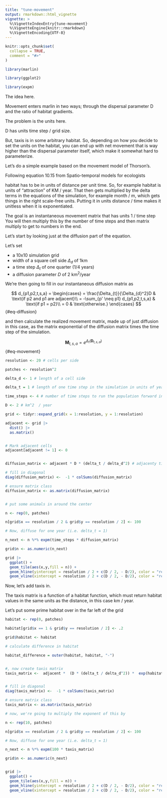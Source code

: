 ```yaml
---
title: "tune-movement"
output: rmarkdown::html_vignette
vignette: >
  %\VignetteIndexEntry{tune-movement}
  %\VignetteEngine{knitr::rmarkdown}
  %\VignetteEncoding{UTF-8}
---
```


```r
knitr::opts_chunk$set(
  collapse = TRUE,
  comment = "#>"
)
```

```r
library(marlin)

library(ggplot2)

library(expm)
```


The idea here. 

Movement enters marlin in two ways; through the dispersal parameter D and the ratio of habitat gradients. 

The problem is the units here. 

D has units time step / grid size. 

But, taxis is in some arbitrary habitat. So, depending on how you decide to set the units on the habitat, you can end up with net movement that is way higher than the dispersal parameter itself, which make it somewhat hard to parameterize. 

Let's do a simple example based on the movement model of Thorson's. 


Following equation 10.15 from Spatio-temporal models for ecologists

habitat has to be in units of distance per unit time. So, for example habitat is units of "attraction" of KM / year. That then gets multiplied by the delta terms in the equations of the simulation, for example month / m, which gets things in the right scale-free units. Putting it in units distance / time makes it unitless when it is exponentiated. 

The goal is an instantaneous movement matrix that has units 1 / time step You will then multiply this by the number of time steps and then matrix multiply to get to numbers in the end. 

Let's start by looking just at the diffusion part of the equation. 

Let's set

  * a 10x10 simulation grid
  * width of a square cell side $\Delta_d$ of 1km
  * a time step $\Delta_t$ of one quarter (1/4 years)
  * a diffusion parameter *D* of 2 km^2^/year
  
We're then going to fill in our instantaneous diffusion matrix as

$$ 
d_{p1,p2,t,s,a} = \begin{cases}
      = \frac{\Delta_{t}}{\Delta_{d}^2}D & \text{if p2 and p1 are adjacent}\\
     = -\sum_{p' \neq p1} d_{p1,p2,t,s,a} & \text{if p1 = p2}\\
     = 0 & \text{otherwise.}
\end{cases}
$$ {#eq-diffusion}

and then calculate the realized movement matrix, made up of just diffusion in this case, as the matrix exponential of the diffusion matrix times the time step of the simulation. 

$$
\boldsymbol{M}_{t,s,a} = e^{\Delta_{t}(\boldsymbol{D}_{t,s,a})} 
$$ {#eq-movement}


```r

resolution <- 20 # cells per side

patches <- resolution^2

delta_d <- 1 # length of a cell side

delta_t = 1 # length of one time step in the simulation in units of years 

time_steps <- 4 # number of time steps to run the population forward in in units of delta_t 

D <- 2 # km^2  / year

grid <- tidyr::expand_grid(x = 1:resolution, y = 1:resolution)

adjacent <- grid |> 
  dist() |> 
  as.matrix()


# Mark adjacent cells
adjacent[adjacent != 1] <- 0


diffusion_matrix <- adjacent * D * (delta_t / delta_d^2) # adjacenty times diffusion rate times simulation units

# fill in diagonal
diag(diffusion_matrix) <-  -1 * colSums(diffusion_matrix)

# ensure matrix class
diffusion_matrix <- as.matrix(diffusion_matrix)


# put some animals in around the center

n <- rep(0, patches)

n[grid$x == resolution / 2 & grid$y == resolution / 2] <- 100

# Now, diffuse for one year (i.e. delta_t = 1) 

n_next <- n %*% expm(time_steps * diffusion_matrix)

grid$n <- as.numeric(n_next)

grid |> 
  ggplot() + 
  geom_tile(aes(x,y,fill = n)) + 
  geom_hline(yintercept = resolution / 2 + c(D / 2, - D/2), color = "red") +
  geom_vline(xintercept = resolution / 2 + c(D / 2, - D/2), color = "red")


```

Now, let's add taxis in. 

The taxis matrix is a function of a habitat function, which must return habitat values in the same units as the distance, in this case km / year. 


Let's put some prime habitat over in the far left of the grid

```r

habitat <- rep(0, patches)

habitat[grid$x == 1 & grid$y == resolution / 2] <- .2

grid$habitat <- habitat

# calculate difference in habitat

habitat_difference = outer(habitat, habitat, "-")


#, now create taxis matrix
taxis_matrix <-  adjacent *  (D * (delta_t / delta_d^2)) *  exp(habitat_difference * delta_t / delta_d)  # adjacency times taxis matrix 


# fill in diagonal
diag(taxis_matrix) <-  -1 * colSums(taxis_matrix)

# ensure matrix class
taxis_matrix <- as.matrix(taxis_matrix)

# now, we're going to multiply the exponent of this by 

n <- rep(10, patches)

n[grid$x == resolution / 2 & grid$y == resolution / 2] <- 100

# Now, diffuse for one year (i.e. delta_t = 1) 

n_next <- n %*% expm(100 * taxis_matrix)

grid$n <- as.numeric(n_next)


grid |> 
  ggplot() + 
  geom_tile(aes(x,y,fill = n)) + 
  geom_hline(yintercept = resolution / 2 + c(D / 2, - D/2), color = "red") +
  geom_vline(xintercept = resolution / 2 + c(D / 2, - D/2), color = "red")


```

